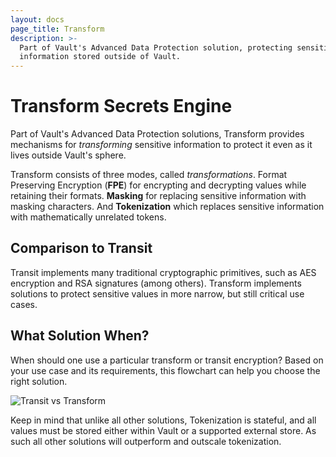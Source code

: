 ```yaml
---
layout: docs
page_title: Transform
description: >-
  Part of Vault's Advanced Data Protection solution, protecting sensitive
  information stored outside of Vault.
---
```


# Transform Secrets Engine

Part of Vault's Advanced Data Protection solutions, Transform provides mechanisms
for _transforming_ sensitive information to protect it even as it lives outside
Vault's sphere.

Transform consists of three modes, called _transformations_. Format Preserving
Encryption (**FPE**) for encrypting and decrypting values while retaining their
formats. **Masking** for replacing sensitive information with masking
characters. And **Tokenization** which replaces sensitive information with
mathematically unrelated tokens.

## Comparison to Transit

Transit implements many traditional cryptographic primitives, such as AES encryption and
RSA signatures (among others). Transform implements solutions to protect sensitive
values in more narrow, but still critical use cases.

## What Solution When?

When should one use a particular transform or transit encryption? Based on your
use case and its requirements, this flowchart can help you choose the right
solution.

![Transit vs Transform](/img/transit-or-transform.png)

Keep in mind that unlike all other solutions, Tokenization is stateful, and all
values must be stored either within Vault or a supported external store. As such
all other solutions will outperform and outscale tokenization.
